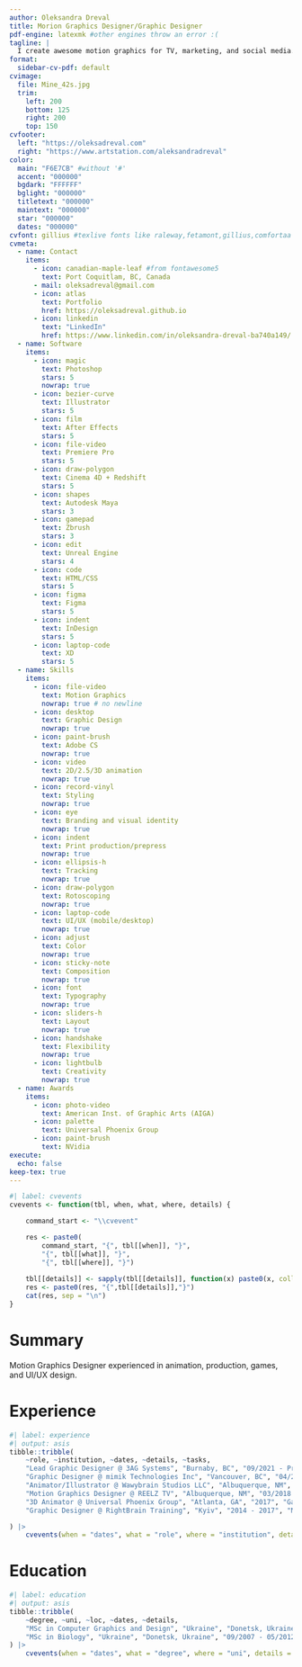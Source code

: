 ```yaml
---
author: Oleksandra Dreval
title: Morion Graphics Designer/Graphic Designer
pdf-engine: latexmk #other engines throw an error :(
tagline: |
  I create awesome motion graphics for TV, marketing, and social media. Driven by passion to continue crafting my skill sets through curiosity and that magic feeling when stuff just works!
format:
  sidebar-cv-pdf: default
cvimage:
  file: Mine_42s.jpg
  trim:
    left: 200 
    bottom: 125
    right: 200
    top: 150
cvfooter:
  left: "https://oleksadreval.com"
  right: "https://www.artstation.com/aleksandradreval"
color:
  main: "F6E7CB" #without '#'
  accent: "000000"
  bgdark: "FFFFFF"
  bglight: "000000"
  titletext: "000000"
  maintext: "000000"
  star: "000000"
  dates: "000000"
cvfont: gillius #texlive fonts like raleway,fetamont,gillius,comfortaa
cvmeta:
  - name: Contact
    items:
      - icon: canadian-maple-leaf #from fontawesome5
        text: Port Coquitlam, BC, Canada
      - mail: oleksadreval@gmail.com
      - icon: atlas
        text: Portfolio
        href: https://oleksadreval.github.io
      - icon: linkedin
        text: "LinkedIn"
        href: https://www.linkedin.com/in/oleksandra-dreval-ba740a149/
  - name: Software
    items:
      - icon: magic
        text: Photoshop
        stars: 5
        nowrap: true
      - icon: bezier-curve
        text: Illustrator
        stars: 5
      - icon: film
        text: After Effects
        stars: 5
      - icon: file-video
        text: Premiere Pro
        stars: 5
      - icon: draw-polygon
        text: Cinema 4D + Redshift
        stars: 5
      - icon: shapes
        text: Autodesk Maya
        stars: 3
      - icon: gamepad
        text: Zbrush
        stars: 3
      - icon: edit
        text: Unreal Engine
        stars: 4
      - icon: code
        text: HTML/CSS
        stars: 5
      - icon: figma
        text: Figma
        stars: 5
      - icon: indent
        text: InDesign
        stars: 5
      - icon: laptop-code
        text: XD
        stars: 5
  - name: Skills
    items:
      - icon: file-video
        text: Motion Graphics
        nowrap: true # no newline
      - icon: desktop
        text: Graphic Design
        nowrap: true
      - icon: paint-brush
        text: Adobe CS
        nowrap: true
      - icon: video
        text: 2D/2.5/3D animation
        nowrap: true
      - icon: record-vinyl
        text: Styling
        nowrap: true
      - icon: eye
        text: Branding and visual identity
        nowrap: true
      - icon: indent
        text: Print production/prepress
        nowrap: true
      - icon: ellipsis-h
        text: Tracking
        nowrap: true
      - icon: draw-polygon
        text: Rotoscoping
        nowrap: true
      - icon: laptop-code
        text: UI/UX (mobile/desktop)
        nowrap: true
      - icon: adjust
        text: Color
        nowrap: true
      - icon: sticky-note
        text: Composition
        nowrap: true
      - icon: font
        text: Typography
        nowrap: true
      - icon: sliders-h
        text: Layout
        nowrap: true
      - icon: handshake
        text: Flexibility
        nowrap: true
      - icon: lightbulb
        text: Creativity
        nowrap: true
  - name: Awards
    items:
      - icon: photo-video
        text: American Inst. of Graphic Arts (AIGA)
      - icon: palette
        text: Universal Phoenix Group
      - icon: paint-brush
        text: NVidia
execute:
  echo: false
keep-tex: true
---
```



```r
#| label: cvevents
cvevents <- function(tbl, when, what, where, details) {

    command_start <- "\\cvevent"

    res <- paste0(
        command_start, "{", tbl[[when]], "}", 
        "{", tbl[[what]], "}",
        "{", tbl[[where]], "}")
    
    tbl[[details]] <- sapply(tbl[[details]], function(x) paste0(x, collapse = ", "))
    res <- paste0(res, "{",tbl[[details]],"}")
    cat(res, sep = "\n")
}
```

# Summary

Motion Graphics Designer experienced in animation, production, games, and UI/UX design.

# Experience


```r
#| label: experience
#| output: asis
tibble::tribble(
    ~role, ~institution, ~dates, ~details, ~tasks,
    "Lead Graphic Designer @ 3AG Systems", "Burnaby, BC", "09/2021 - Present", "Marketing Department", c("Created videos and animations including short animated films", "Produced marketing materials from concept to delivery", "Developed brand identity and guidelines with innovative solutions", "Created production collaterals with efficient file-building methods and workflows", "Developed 2D and 3D content for social media"),
    "Graphic Designer @ mimik Technologies Inc", "Vancouver, BC", "04/2021 - 09/2021", "Marketing Department", c("Developed and executed corporate brand identity in-line with latest industry trends", "Created graphics and videos to support brand development to highest quality standards", "Created content for social media", "Conceptualized and designed UI/UX and web-site following style guidelines"),
    "Animator/Illustrator @ Wawybrain Studios LLC", "Albuquerque, NM", "2020 - 2021", "Game Design", c("Produced character design with human anatomy for animation and cinematics", "Developed concept art for characters and in-game assets", "Conceptualized and developed 3D models of characters including texturing", "Created artworks and illustrations to promote storytelling", "Created character and asset sketching and design following best quality standards"),
    "Motion Graphics Designer @ REELZ TV", "Albuquerque, NM", "03/2018 - 06/2020", "Marketing Department", c("Created motion and keyart for on- and off-air graphics coherent with art direction", "Enhanced video/photo to enhance visual appeal and maintain brand identity", "Interviewed potential recruits and provided mentorship for new team members", "Developed and executed branding strategies and maintained digital assets database", "Created content for social media", "Developed workflows and best practices for asset organization in database"),
    "3D Animator @ Universal Phoenix Group", "Atlanta, GA", "2017", "Game design", c(),
    "Graphic Designer @ RightBrain Training", "Kyiv", "2014 - 2017", "Marketing Department", c()

) |>
    cvevents(when = "dates", what = "role", where = "institution", details = "tasks")
```

# Education

```r
#| label: education
#| output: asis
tibble::tribble(
    ~degree, ~uni, ~loc, ~dates, ~details,
    "MSc in Computer Graphics and Design", "Ukraine", "Donetsk, Ukraine", "10/2013 - 06/2016", c(""),
    "MSc in Biology", "Ukraine", "Donetsk, Ukraine", "09/2007 - 05/2012", c("")
) |>
    cvevents(when = "dates", what = "degree", where = "uni", details = "details")
```

